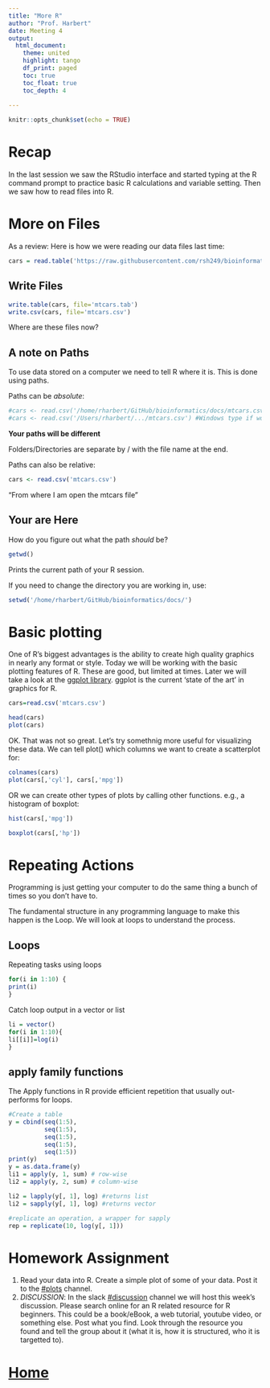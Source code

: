 ```yaml
---
title: "More R"
author: "Prof. Harbert"
date: Meeting 4
output: 
  html_document:
    theme: united
    highlight: tango
    df_print: paged
    toc: true
    toc_float: true
    toc_depth: 4
  
---
```


```r
knitr::opts_chunk$set(echo = TRUE)
```

# Recap

In the last session we saw the RStudio interface and started typing at the R command prompt to practice basic R calculations and variable setting. Then we saw how to read files into R.

# More on Files

As a review: Here is how we were reading our data files last time:

```r
cars = read.table('https://raw.githubusercontent.com/rsh249/bioinformatics/master/data/mtcars.csv', header=T, sep = ',')

```

## Write Files

```r
write.table(cars, file='mtcars.tab')
write.csv(cars, file='mtcars.csv')
```

Where are these files now?

## A note on Paths

To use data stored on a computer we need to tell R where it is. This is done using paths. 

Paths can be *absolute*:

```r
#cars <- read.csv('/home/rharbert/GitHub/bioinformatics/docs/mtcars.csv') #Linux path type for server
#cars <- read.csv('/Users/rharbert/.../mtcars.csv') #Windows type if working on a personal machine
```
**Your paths will be different**

Folders/Directories are separate by / with the file name at the end.
    
Paths can also be relative:

```r
cars <- read.csv('mtcars.csv')
```

"From where I am open the mtcars file "

## Your are Here

How do you figure out what the path *should* be?

```r
getwd()
```

Prints the current path of your R session.

If you need to change the directory you are working in, use:

```R
setwd('/home/rharbert/GitHub/bioinformatics/docs/')
```



# Basic plotting

One of R's biggest advantages is the ability to create high quality graphics in nearly any format or style. Today we will be working with the basic plotting features of R. These are good, but limited at times. Later we will take a look at the [ggplot library](https://ggplot2.tidyverse.org/). ggplot is the current 'state of the art' in graphics for R. 

```r
cars=read.csv('mtcars.csv')
```


```r
head(cars)
plot(cars)
```

OK. That was not so great. Let's try somethnig more useful for visualizing these data. We can tell plot() which columns we want to create a scatterplot for:

```r
colnames(cars)
plot(cars[,'cyl'], cars[,'mpg'])
```

OR we can create other types of plots by calling other functions. e.g., a histogram of boxplot:

```r
hist(cars[,'mpg'])

```


```r
boxplot(cars[,'hp'])
```


# Repeating Actions

Programming is just getting your computer to do the same thing a bunch of times so you don't have to.

The fundamental structure in any programming language to make this happen is the Loop. We will look at loops to understand the process.

## Loops

Repeating tasks using loops

```r
for(i in 1:10) {
print(i)
}

```

Catch loop output in a vector or list
```r
li = vector()
for(i in 1:10){
li[[i]]=log(i)
}
```

## apply family functions

The Apply functions in R provide efficient repetition that usually out-performs for loops.

```r
#Create a table
y = cbind(seq(1:5),
          seq(1:5),
          seq(1:5),
          seq(1:5),
          seq(1:5))
print(y)
y = as.data.frame(y)
li1 = apply(y, 1, sum) # row-wise
li2 = apply(y, 2, sum) # column-wise

li2 = lapply(y[, 1], log) #returns list
li2 = sapply(y[, 1], log) #returns vector

#replicate an operation, a wrapper for sapply
rep = replicate(10, log(y[, 1]))


```


# Homework Assignment


1) Read your data into R. Create a simple plot of some of your data. Post it to the [#plots](https://introbioinformatics.slack.com/messages/CMWDBLP8R) channel. 
2) *DISCUSSION*: In the slack [#discussion](https://introbioinformatics.slack.com/messages/CN3DX55M3) channel we will host this week's discussion. Please search online for an R related resource for R beginners. This could be a book/eBook, a web tutorial, youtube video, or something else. Post what you find. Look through the resource you found and tell the group about it (what it is, how it is structured, who it is targetted to).





# [Home](https://rsh249.github.io/bioinformatics)




